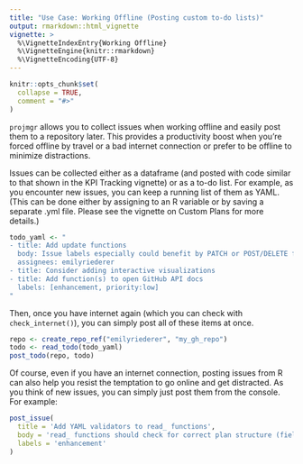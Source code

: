 ```yaml
---
title: "Use Case: Working Offline (Posting custom to-do lists)"
output: rmarkdown::html_vignette
vignette: >
  %\VignetteIndexEntry{Working Offline}
  %\VignetteEngine{knitr::rmarkdown}
  %\VignetteEncoding{UTF-8}
---
```


```r
knitr::opts_chunk$set(
  collapse = TRUE,
  comment = "#>"
)
```

`projmgr` allows you to collect issues when working offline and easily post them to a repository later. This provides a productivity boost when you're forced offline by travel or a bad internet connection or prefer to be offline to minimize distractions. 

Issues can be collected either as a dataframe (and posted with code similar to that shown in the KPI Tracking vignette) or as a to-do list. For example, as you encounter new issues, you can keep a running list of them as YAML. (This can be done either by assigning to an R variable or by saving a separate .yml file. Please see the vignette on Custom Plans for more details.)

```r
todo_yaml <- "
- title: Add update functions
  body: Issue labels especially could benefit by PATCH or POST/DELETE functionality
  assignees: emilyriederer
- title: Consider adding interactive visualizations
- title: Add function(s) to open GitHub API docs 
  labels: [enhancement, priority:low]
"
```

Then, once you have internet again (which you can check with `check_internet()`), you can simply post all of these items at once.

```r
repo <- create_repo_ref("emilyriederer", "my_gh_repo")
todo <- read_todo(todo_yaml)
post_todo(repo, todo)
```

Of course, even if you have an internet connection, posting issues from R can also help you resist the temptation to go online and get distracted. As you think of new issues, you can simply just post them from the console. For example:

```r
post_issue(
  title = 'Add YAML validators to read_ functions',
  body = 'read_ functions should check for correct plan structure (field names & relationships)',
  labels = 'enhancement'
)
```

